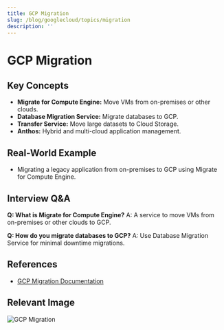 ```yaml
---
title: GCP Migration
slug: /blog/googlecloud/topics/migration
description: ''
---
```

# GCP Migration

## Key Concepts
- **Migrate for Compute Engine:** Move VMs from on-premises or other clouds.
- **Database Migration Service:** Migrate databases to GCP.
- **Transfer Service:** Move large datasets to Cloud Storage.
- **Anthos:** Hybrid and multi-cloud application management.

## Real-World Example
- Migrating a legacy application from on-premises to GCP using Migrate for Compute Engine.

## Interview Q&A
**Q: What is Migrate for Compute Engine?**
A: A service to move VMs from on-premises or other clouds to GCP.

**Q: How do you migrate databases to GCP?**
A: Use Database Migration Service for minimal downtime migrations.

## References
- [GCP Migration Documentation](https://cloud.google.com/migrate/)

## Relevant Image
![GCP Migration](https://cloud.google.com/images/products/migration/migration-diagram.png)
